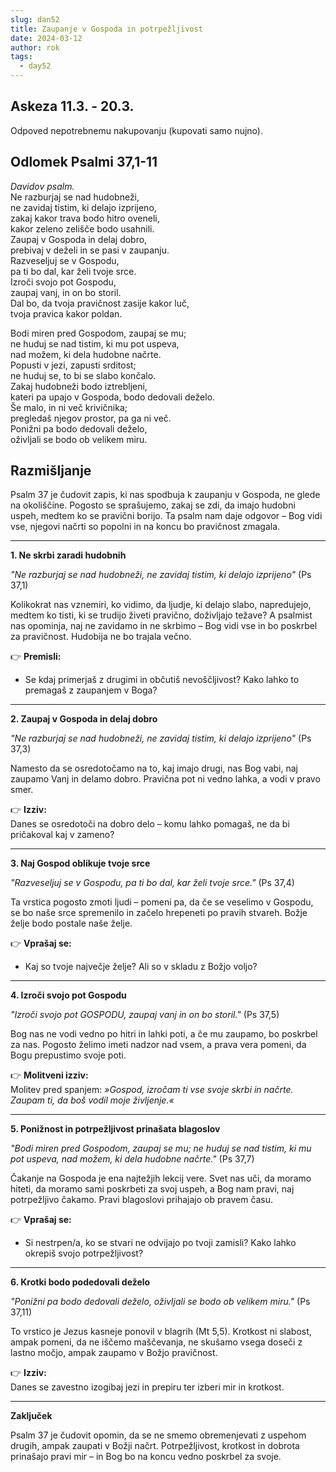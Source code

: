 ```yaml
---
slug: dan52
title: Zaupanje v Gospoda in potrpežljivost
date: 2024-03-12
author: rok
tags:
  - day52
---
```


## Askeza 11.3. - 20.3.

Odpoved nepotrebnemu nakupovanju (kupovati samo nujno).

## Odlomek Psalmi 37,1-11

_Davidov psalm._  
Ne razburjaj se nad hudobneži,  
ne zavidaj tistim, ki delajo izprijeno,  
zakaj kakor trava bodo hitro oveneli,  
kakor zeleno zelišče bodo usahnili.  
Zaupaj v Gospoda in delaj dobro,  
prebivaj v deželi in se pasi v zaupanju.  
Razveseljuj se v Gospodu,  
pa ti bo dal, kar želi tvoje srce.  
Izroči svojo pot Gospodu,  
zaupaj vanj, in on bo storil.  
Dal bo, da tvoja pravičnost zasije kakor luč,  
tvoja pravica kakor poldan.

Bodi miren pred Gospodom, zaupaj se mu;  
ne huduj se nad tistim, ki mu pot uspeva,  
nad možem, ki dela hudobne načrte.  
Popusti v jezi, zapusti srditost;  
ne huduj se, to bi se slabo končalo.  
Zakaj hudobneži bodo iztrebljeni,  
kateri pa upajo v Gospoda, bodo dedovali deželo.  
Še malo, in ni več krivičnika;  
pregledaš njegov prostor, pa ga ni več.  
Ponižni pa bodo dedovali deželo,  
oživljali se bodo ob velikem miru.

## Razmišljanje

Psalm 37 je čudovit zapis, ki nas spodbuja k zaupanju v Gospoda, ne glede na okoliščine. Pogosto se sprašujemo, zakaj se zdi, da imajo hudobni uspeh, medtem ko se pravični borijo. Ta psalm nam daje odgovor – Bog vidi vse, njegovi načrti so popolni in na koncu bo pravičnost zmagala.

---

**1. Ne skrbi zaradi hudobnih**

_"Ne razburjaj se nad hudobneži, ne zavidaj tistim, ki delajo izprijeno"_ (Ps 37,1)

Kolikokrat nas vznemiri, ko vidimo, da ljudje, ki delajo slabo, napredujejo, medtem ko tisti, ki se trudijo živeti pravično, doživljajo težave? A psalmist nas opominja, naj ne zavidamo in ne skrbimo – Bog vidi vse in bo poskrbel za pravičnost. Hudobija ne bo trajala večno.

👉 **Premisli:**

- Se kdaj primerjaš z drugimi in občutiš nevoščljivost? Kako lahko to premagaš z zaupanjem v Boga?

---

**2. Zaupaj v Gospoda in delaj dobro**

_"Ne razburjaj se nad hudobneži, ne zavidaj tistim, ki delajo izprijeno"_ (Ps 37,3)

Namesto da se osredotočamo na to, kaj imajo drugi, nas Bog vabi, naj zaupamo Vanj in delamo dobro. Pravična pot ni vedno lahka, a vodi v pravo smer.

👉 **Izziv:**  
Danes se osredotoči na dobro delo – komu lahko pomagaš, ne da bi pričakoval kaj v zameno?

---

**3. Naj Gospod oblikuje tvoje srce**

_"Razveseljuj se v Gospodu, pa ti bo dal, kar želi tvoje srce."_ (Ps 37,4)

Ta vrstica pogosto zmoti ljudi – pomeni pa, da če se veselimo v Gospodu, se bo naše srce spremenilo in začelo hrepeneti po pravih stvareh. Božje želje bodo postale naše želje.

👉 **Vprašaj se:**

- Kaj so tvoje največje želje? Ali so v skladu z Božjo voljo?

---

**4. Izroči svojo pot Gospodu**

_"Izroči svojo pot GOSPODU, zaupaj vanj in on bo storil."_ (Ps 37,5)

Bog nas ne vodi vedno po hitri in lahki poti, a če mu zaupamo, bo poskrbel za nas. Pogosto želimo imeti nadzor nad vsem, a prava vera pomeni, da Bogu prepustimo svoje poti.

👉 **Molitveni izziv:**  
Molitev pred spanjem: _»Gospod, izročam ti vse svoje skrbi in načrte. Zaupam ti, da boš vodil moje življenje.«_

---

**5. Ponižnost in potrpežljivost prinašata blagoslov**

_"Bodi miren pred Gospodom, zaupaj se mu; ne huduj se nad tistim, ki mu pot uspeva, nad možem, ki dela hudobne načrte."_ (Ps 37,7)

Čakanje na Gospoda je ena najtežjih lekcij vere. Svet nas uči, da moramo hiteti, da moramo sami poskrbeti za svoj uspeh, a Bog nam pravi, naj potrpežljivo čakamo. Pravi blagoslovi prihajajo ob pravem času.

👉 **Vprašaj se:**

- Si nestrpen/a, ko se stvari ne odvijajo po tvoji zamisli? Kako lahko okrepiš svojo potrpežljivost?

---

**6. Krotki bodo podedovali deželo**

_"Ponižni pa bodo dedovali deželo, oživljali se bodo ob velikem miru."_ (Ps 37,11)

To vrstico je Jezus kasneje ponovil v blagrih (Mt 5,5). Krotkost ni slabost, ampak pomeni, da ne iščemo maščevanja, ne skušamo vsega doseči z lastno močjo, ampak zaupamo v Božjo pravičnost.

👉 **Izziv:**  
Danes se zavestno izogibaj jezi in prepiru ter izberi mir in krotkost.

---

**Zaključek**

Psalm 37 je čudovit opomin, da se ne smemo obremenjevati z uspehom drugih, ampak zaupati v Božji načrt. Potrpežljivost, krotkost in dobrota prinašajo pravi mir – in Bog bo na koncu vedno poskrbel za svoje.
